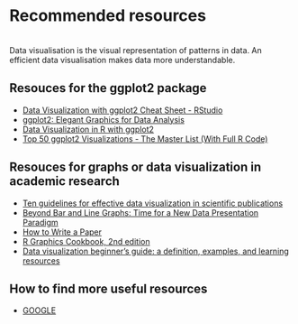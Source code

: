 # Recommended resources
<br>
Data visualisation is the visual representation of patterns in data. An efficient data visualisation makes data more understandable.

## Resouces for the ggplot2 package
 -   [Data Visualization with ggplot2 Cheat Sheet - RStudio](https://rstudio.com/wp-content/uploads/2015/03/ggplot2-cheatsheet.pdf)
<br>
 -   [ggplot2: Elegant Graphics for Data Analysis](https://ggplot2-book.org/index.html)
<br>
 -   [Data Visualization in R with ggplot2](https://altaf-ali.github.io/ggplot_tutorial/index.html)
<br>
 -   [Top 50 ggplot2 Visualizations - The Master List (With Full R Code)](http://r-statistics.co/Top50-Ggplot2-Visualizations-MasterList-R-Code.html)
<br>

## Resouces for graphs or data visualization in academic research

 -   [Ten guidelines for effective data visualization in scientific publications](https://www.sciencedirect.com/science/article/pii/S1364815210003270)
<br>
 -  [Beyond Bar and Line Graphs: Time for a New Data Presentation Paradigm](https://journals.plos.org/plosbiology/article?id=10.1371/journal.pbio.1002128)
<br>
 -  [How to Write a Paper](http://www-mech.eng.cam.ac.uk/mmd/ashby-paper-V6.pdf)
<br>
 -  [R Graphics Cookbook, 2nd edition](https://r-graphics.org/index.html)
<br>
 -  [Data visualization beginner's guide: a definition, examples, and learning resources](https://www.tableau.com/learn/articles/data-visualization)
<br>

## How to find more useful resources 
  
 -  [GOOGLE](https://www.google.com/)
